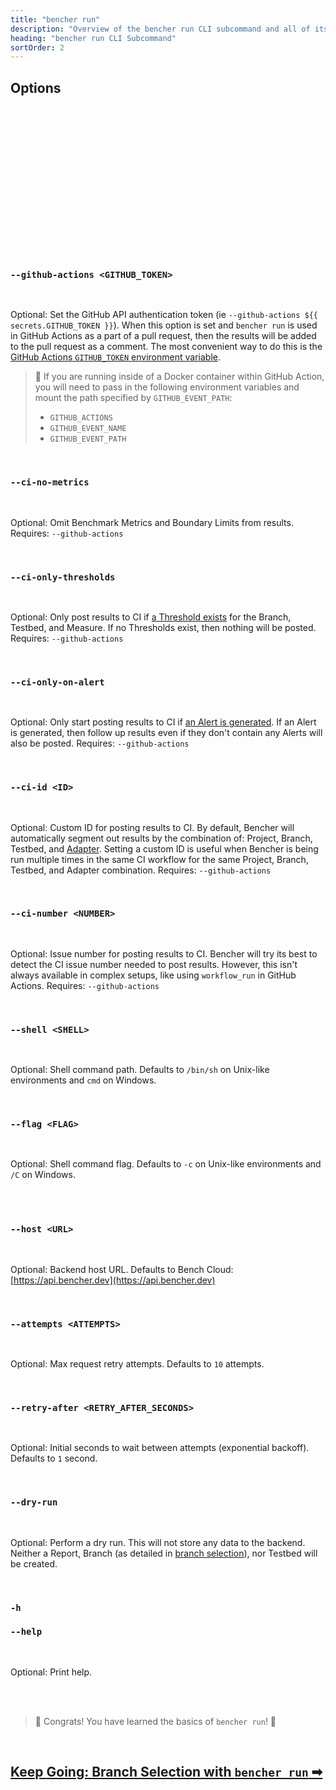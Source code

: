```yaml
---
title: "bencher run"
description: "Overview of the bencher run CLI subcommand and all of its flags, arguments, and features"
heading: "bencher run CLI Subcommand"
sortOrder: 2
---
```




<BencherRunIntro />

<BencherRunCmd />

<BencherRunBenchmarkCommand />

## Options

<BencherRunProject />

<br />

<BencherRunToken />

<br />

<BencherRunBranchSelection />

<br />

<BencherRunHash />

<br />

<BencherRunNoHash />

<br />

<BencherRunTestbed />

<br />

<BencherRunAdapters />

<br />

<BencherRunIter />

<br />

<BencherRunFold />

<br />

<BencherRunBackdate />

<br />

<BencherRunAllowFailure />

<br />

<BencherRunErr />

<br />

<BencherRunHtml />

<br />

<BencherRunQuiet />

<br />

### `--github-actions <GITHUB_TOKEN>`

<br />

Optional: Set the GitHub API authentication token (ie `--github-actions ${{ secrets.GITHUB_TOKEN }}`).
When this option is set and `bencher run` is used in GitHub Actions as a part of a pull request,
then the results will be added to the pull request as a comment.
The most convenient way to do this is the [GitHub Actions `GITHUB_TOKEN` environment variable](https://docs.github.com/en/actions/security-guides/automatic-token-authentication).

> 🐰 If you are running inside of a Docker container within GitHub Action, you will need to pass in the following environment variables and mount the path specified by `GITHUB_EVENT_PATH`:
> - `GITHUB_ACTIONS`
> - `GITHUB_EVENT_NAME`
> - `GITHUB_EVENT_PATH`

<br />

### `--ci-no-metrics`

<br />

Optional: Omit Benchmark Metrics and Boundary Limits from results.
Requires: `--github-actions`

<br />

### `--ci-only-thresholds`

<br />

Optional: Only post results to CI if [a Threshold exists](/docs/explanation/thresholds/) for the Branch, Testbed, and Measure.
If no Thresholds exist, then nothing will be posted.
Requires: `--github-actions`

<br />

### `--ci-only-on-alert`

<br />

Optional: Only start posting results to CI if [an Alert is generated](/docs/explanation/thresholds/).
If an Alert is generated, then follow up results even if they don't contain any Alerts will also be posted.
Requires: `--github-actions`

<br />

### `--ci-id <ID>`

<br />

Optional: Custom ID for posting results to CI.
By default, Bencher will automatically segment out results by the combination of: Project, Branch, Testbed, and [Adapter](/docs/explanation/adapters/).
Setting a custom ID is useful when Bencher is being run multiple times in the same CI workflow for the same Project, Branch, Testbed, and Adapter combination.
Requires: `--github-actions`

<br/>

### `--ci-number <NUMBER>`

<br />

Optional: Issue number for posting results to CI.
Bencher will try its best to detect the CI issue number needed to post results.
However, this isn't always available in complex setups, like using `workflow_run` in GitHub Actions.
Requires: `--github-actions`

<br/>

### `--shell <SHELL>`

<br />

Optional: Shell command path.
Defaults to `/bin/sh` on Unix-like environments and `cmd` on Windows.

<br />

### `--flag <FLAG>`

<br />

Optional: Shell command flag.
Defaults to `-c` on Unix-like environments and `/C` on Windows.

<br />

<BencherRunExec />

<br />

### `--host <URL>`

<br />

Optional: Backend host URL.
Defaults to Bench Cloud: [https://api.bencher.dev](https://api.bencher.dev)

<br />

### `--attempts <ATTEMPTS>`

<br />

Optional: Max request retry attempts.
Defaults to `10` attempts.

<br />


### `--retry-after <RETRY_AFTER_SECONDS>`

<br />

Optional: Initial seconds to wait between attempts (exponential backoff).
Defaults to `1` second.

<br />


### `--dry-run`

<br />

Optional: Perform a dry run. This will not store any data to the backend.
Neither a Report, Branch (as detailed in [branch selection](/docs/explanation/branch-selection/)), nor Testbed will be created.

<br />

### `-h`
### `--help`

<br />

Optional: Print help.

<br />
<br />

> 🐰 Congrats! You have learned the basics of <code>bencher run</code>! 🎉

<br/>

<h2><a href="/docs/explanation/branch-selection/">Keep Going: Branch Selection with <code>bencher run</code> ➡</a></h2>